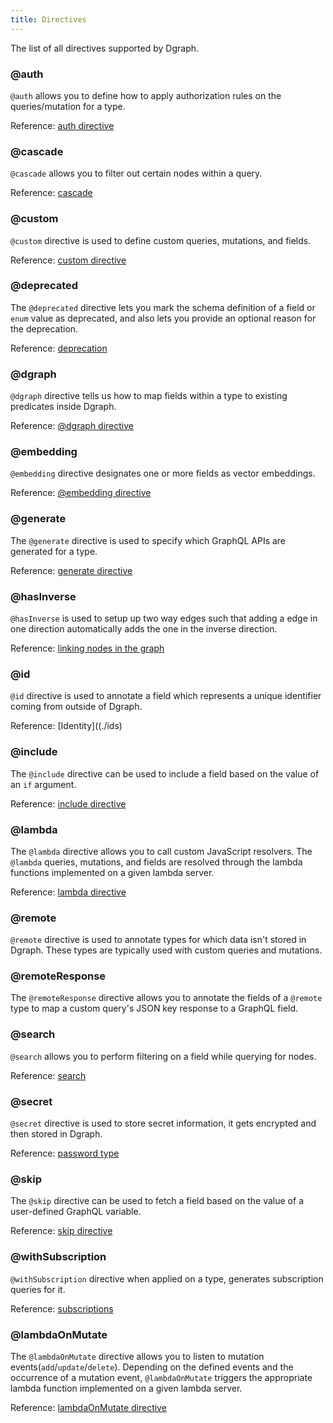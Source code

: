 ```yaml
---
title: Directives
---
```


The list of all directives supported by Dgraph.

### @auth

`@auth` allows you to define how to apply authorization rules on the
queries/mutation for a type.

Reference: [auth directive](./auth)

### @cascade

`@cascade` allows you to filter out certain nodes within a query.

Reference: [cascade](/dgraph/graphql/query/cascade)

### @custom

`@custom` directive is used to define custom queries, mutations, and fields.

Reference: [custom directive](./custom)

### @deprecated

The `@deprecated` directive lets you mark the schema definition of a field or
`enum` value as deprecated, and also lets you provide an optional reason for the
deprecation.

Reference: [deprecation](./deprecated)

### @dgraph

`@dgraph` directive tells us how to map fields within a type to existing
predicates inside Dgraph.

Reference: [@dgraph directive](./dgraph)

### @embedding

`@embedding` directive designates one or more fields as vector embeddings.

Reference: [@embedding directive](./search#vector-embedding)

### @generate

The `@generate` directive is used to specify which GraphQL APIs are generated
for a type.

Reference: [generate directive](./generate)

### @hasInverse

`@hasInverse` is used to setup up two way edges such that adding a edge in one
direction automatically adds the one in the inverse direction.

Reference: [linking nodes in the graph](/dgraph/graphql/schema/relationships)

### @id

`@id` directive is used to annotate a field which represents a unique identifier
coming from outside of Dgraph.

Reference: [Identity]((./ids)

### @include

The `@include` directive can be used to include a field based on the value of an
`if` argument.

Reference: [include directive](/dgraph/graphql/query/skip-include)

### @lambda

The `@lambda` directive allows you to call custom JavaScript resolvers. The
`@lambda` queries, mutations, and fields are resolved through the lambda
functions implemented on a given lambda server.

Reference: [lambda directive](/dgraph/graphql/lambda/overview)

### @remote

`@remote` directive is used to annotate types for which data isn't stored in
Dgraph. These types are typically used with custom queries and mutations.

### @remoteResponse

The `@remoteResponse` directive allows you to annotate the fields of a `@remote`
type to map a custom query's JSON key response to a GraphQL field.

### @search

`@search` allows you to perform filtering on a field while querying for nodes.

Reference: [search](./search)

### @secret

`@secret` directive is used to store secret information, it gets encrypted and
then stored in Dgraph.

Reference: [password type](/dgraph/graphql/schema/types#password-type)

### @skip

The `@skip` directive can be used to fetch a field based on the value of a
user-defined GraphQL variable.

Reference: [skip directive](/dgraph/graphql/query/skip-include)

### @withSubscription

`@withSubscription` directive when applied on a type, generates subscription
queries for it.

Reference: [subscriptions](/dgraph/graphql/subscriptions)

### @lambdaOnMutate

The `@lambdaOnMutate` directive allows you to listen to mutation
events(`add`/`update`/`delete`). Depending on the defined events and the
occurrence of a mutation event, `@lambdaOnMutate` triggers the appropriate
lambda function implemented on a given lambda server.

Reference: [lambdaOnMutate directive](/dgraph/graphql/lambda/webhook)
